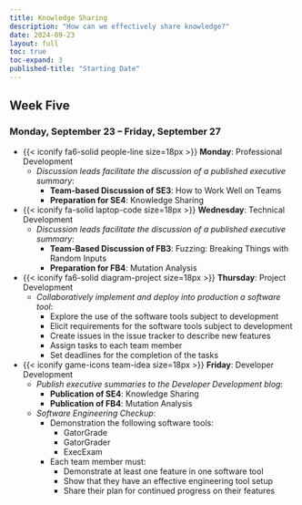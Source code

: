 ```yaml
---
title: Knowledge Sharing
description: "How can we effectively share knowledge?"
date: 2024-09-23
layout: full
toc: true
toc-expand: 3
published-title: "Starting Date"
---
```


## Week Five

### Monday, September 23 -- Friday, September 27

- {{< iconify fa6-solid people-line size=18px >}} **Monday**: Professional Development
  - *Discussion leads facilitate the discussion of a published executive summary*:
    - **Team-based Discussion of SE3**: How to Work Well on Teams
    - **Preparation for SE4**: Knowledge Sharing
- {{< iconify fa-solid laptop-code size=18px >}} **Wednesday**: Technical Development
  - *Discussion leads facilitate the discussion of a published executive summary*:
    - **Team-Based Discussion of FB3**: Fuzzing: Breaking Things with Random Inputs
    - **Preparation for FB4**: Mutation Analysis
- {{< iconify fa6-solid diagram-project size=18px >}} **Thursday**: Project Development
  - *Collaboratively implement and deploy into production a software tool*:
    - Explore the use of the software tools subject to development
    - Elicit requirements for the software tools subject to development
    - Create issues in the issue tracker to describe new features
    - Assign tasks to each team member
    - Set deadlines for the completion of the tasks
- {{< iconify game-icons team-idea size=18px >}} **Friday**: Developer Development
    - *Publish executive summaries to the Developer Development blog*:
        - **Publication of SE4**: Knowledge Sharing
        - **Publication of FB4**: Mutation Analysis
    - *Software Engineering Checkup*:
      - Demonstration the following software tools:
        - GatorGrade
        - GatorGrader
        - ExecExam
      - Each team member must:
        - Demonstrate at least one feature in one software tool
        - Show that they have an effective engineering tool setup
        - Share their plan for continued progress on their features
